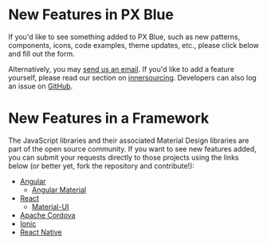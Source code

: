 
# New Features in PX Blue

If you'd like to see something added to PX Blue, such as new patterns, components, icons, code examples, theme updates, etc., please click below and fill out the form.

<NewFeatureFormButton />

Alternatively, you may [send us an email](/community/contactus). If you'd like to add a feature yourself, please read our section on [innersourcing](/community/innersourcing). Developers can also log an issue on [GitHub](https://github.com/pxblue).

<Divider />

# New Features in a Framework

The JavaScript libraries and their associated Material Design libraries are part of the open source community. If you want to see new features added, you can submit your requests directly to those projects using the links below (or better yet, fork the repository and contribute!):

-   [Angular](https://github.com/angular/angular/issues)
    -   [Angular Material](https://github.com/angular/material2/issues)
-   [React](https://github.com/facebook/react/issues)
    -   [Material-UI](https://github.com/mui-org/material-ui/issues)
-   [Apache Cordova](https://github.com/apache/cordova/issues)
-   [Ionic](https://github.com/ionic-team/ionic/issues)
-   [React Native](https://github.com/facebook/react-native/issues)
